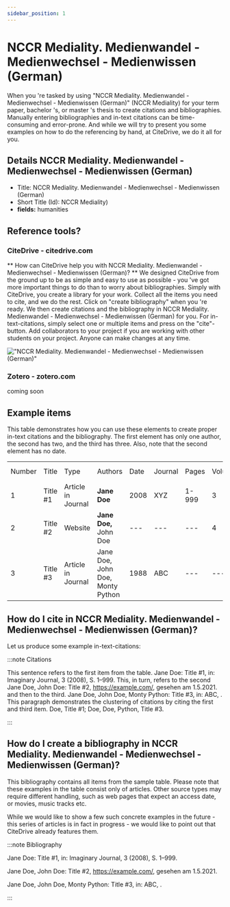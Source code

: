 ```yaml
---
sidebar_position: 1
---
```


# NCCR Mediality. Medienwandel - Medienwechsel - Medienwissen (German)

When you 're tasked by using "NCCR Mediality. Medienwandel - Medienwechsel - Medienwissen (German)" (NCCR Mediality) for your term paper, bachelor 's, or master 's thesis to create citations and bibliographies.
Manually entering bibliographies and in-text citations can be time-consuming and error-prone. And while we will try to present you some examples on how to do the referencing by hand, at CiteDrive, we do it all for you.

## Details  NCCR Mediality. Medienwandel - Medienwechsel - Medienwissen (German)
* Title: NCCR Mediality. Medienwandel - Medienwechsel - Medienwissen (German)
* Short Title (Id): NCCR Mediality)
* **fields:** humanities

## Reference tools?
### CiteDrive - citedrive.com
** How can CiteDrive help you with NCCR Mediality. Medienwandel - Medienwechsel - Medienwissen (German)? **
We designed CiteDrive from the ground up to be as simple and easy to use as possible - you 've got more important things to do than to worry about bibliographies. Simply with CiteDrive, you create a library for your work. Collect all the items you need to cite, and we do the rest. Click on "create bibliography" when you 're ready. We then create citations and the bibliography in NCCR Mediality. Medienwandel - Medienwechsel - Medienwissen (German) for you. For in-text-citations, simply select one or multiple items and press on the "cite"-button. Add collaborators to your project if you are working with other students on your project. Anyone can make changes at any time.


!["NCCR Mediality. Medienwandel - Medienwechsel - Medienwissen (German)"](images/nccr-mediality-medienwandel--medienwechsel--medienwissen-german.svg "Choose NCCR Mediality. Medienwandel - Medienwechsel - Medienwissen (German) in the CiteDrive App")

### Zotero - zotero.com

coming soon

## Example items

This table demonstrates how you can use these elements to create proper in-text citations and the bibliography. The first element has only one author, the second has two, and the third has three. Also, note that the second element has no date.


<table>
  <tr>
   <td>Number
   </td>
   <td>Title
   </td>
   <td>Type
   </td>
   <td>Authors
   </td>
   <td>Date
   </td>
   <td>Journal
   </td>
   <td>Pages
   </td>
   <td>Volume
   </td>
   <td>Issue
   </td>
   <td>Access Date
   </td>
  </tr>
  <tr>
   <td>1
   </td>
   <td>Title #1
   </td>
   <td>Article in Journal
   </td>
   <td><strong>Jane Doe</strong>
   </td>
   <td>2008
   </td>
   <td>XYZ
   </td>
   <td>1-999
   </td>
   <td>3
   </td>
   <td>2
   </td>
   <td>--
   </td>
  </tr>
  <tr>
   <td>
2
   </td>
   <td>Title #2
   </td>
   <td>Website
   </td>
   <td><strong>Jane Doe, </strong>John Doe
   </td>
   <td>---
   </td>
   <td>---
   </td>
   <td>---
   </td>
   <td>4
   </td>
   <td>---
   </td>
   <td>2020-05-01
   </td>
  </tr>
  <tr>
   <td>3
   </td>
   <td>Title #3
   </td>
   <td>Article in Journal
   </td>
   <td>Jane Doe, John Doe, Monty Python
   </td>
   <td>1988
   </td>
   <td>ABC
   </td>
   <td>---
   </td>
   <td>---
   </td>
   <td>16
   </td>
   <td>---
   </td>
  </tr>
</table>



## How do I cite in  NCCR Mediality. Medienwandel - Medienwechsel - Medienwissen (German)?

Let us produce some example in-text-citations:

:::note Citations


This sentence refers to the first item from the table. Jane Doe: Title #1, in: Imaginary Journal, 3 (2008), S. 1–999. This, in turn, refers to the second Jane Doe, John  Doe: Title #2, https://example.com/, gesehen am 1.5.2021.
and then to the third.  Jane Doe, John Doe, Monty Python: Title #3, in: ABC, .
This paragraph demonstrates the clustering of citations by citing the first and third item. Doe, Title #1; Doe, Doe, Python, Title #3.

:::

## How do I create a bibliography in NCCR Mediality. Medienwandel - Medienwechsel - Medienwissen (German)?

This bibliography contains all items from the sample table. Please note that these examples in the table consist only of articles. Other source types may require different handling, such as web pages that expect an access date, or movies, music tracks etc.

While we would like to show a few such concrete examples in the future - this series of articles is in fact in progress - we would like to point out that CiteDrive already features them.

:::note Bibliography

Jane Doe: Title #1, in: Imaginary Journal, 3 (2008), S. 1–999.

Jane Doe, John  Doe: Title #2, https://example.com/, gesehen am 1.5.2021.

Jane Doe, John Doe, Monty Python: Title #3, in: ABC, .



:::


        